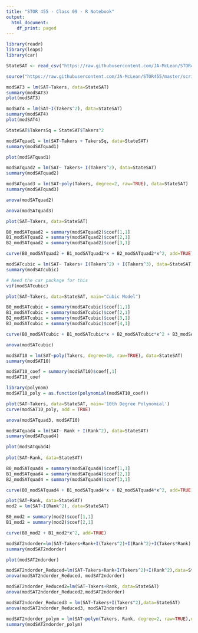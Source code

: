 ---
title: "STOR 455 - Class 09 - R Notebook"
output:
  html_document:
    df_print: paged
---

```{r message=FALSE, warning=FALSE}
library(readr)
library(leaps)
library(car)

StateSAT <- read_csv("https://raw.githubusercontent.com/JA-McLean/STOR455/master/data/StateSAT.csv")

source("https://raw.githubusercontent.com/JA-McLean/STOR455/master/scripts/ShowSubsets.R")
```

```{r}
modSAT3 = lm(SAT~Takers, data=StateSAT)
summary(modSAT3)
plot(modSAT3)
```

```{r}
modSAT4 = lm(SAT~I(Takers^2), data=StateSAT)
summary(modSAT4)
plot(modSAT4)
```

```{r}
StateSAT$TakersSq = StateSAT$Takers^2

modSATquad1 = lm(SAT~Takers + TakersSq, data=StateSAT)
summary(modSATquad1)

plot(modSATquad1)
```

```{r}
modSATquad2 = lm(SAT~ Takers+ I(Takers^2), data=StateSAT)
summary(modSATquad2)
```

```{r}
modSATquad3 = lm(SAT~poly(Takers, degree=2, raw=TRUE), data=StateSAT)
summary(modSATquad3)
```

```{r}
anova(modSATquad2)
```

```{r}
anova(modSATquad3)
```

```{r}
plot(SAT~Takers, data=StateSAT)

B0_modSATquad2 = summary(modSATquad2)$coef[1,1]
B1_modSATquad2 = summary(modSATquad2)$coef[2,1]
B2_modSATquad2 = summary(modSATquad2)$coef[3,1]

curve(B0_modSATquad2 + B1_modSATquad2*x + B2_modSATquad2*x^2, add=TRUE)
```

```{r}
modSATcubic = lm(SAT~ Takers+ I(Takers^2) + I(Takers^3), data=StateSAT)
summary(modSATcubic)
```

```{r}
# Need the car package for this
vif(modSATcubic)
```

```{r}
plot(SAT~Takers, data=StateSAT, main="Cubic Model")

B0_modSATcubic = summary(modSATcubic)$coef[1,1]
B1_modSATcubic = summary(modSATcubic)$coef[2,1]
B2_modSATcubic = summary(modSATcubic)$coef[3,1]
B3_modSATcubic = summary(modSATcubic)$coef[4,1]

curve(B0_modSATcubic + B1_modSATcubic*x + B2_modSATcubic*x^2 + B3_modSATcubic*x^3, add=TRUE)
```

```{r}
anova(modSATcubic)
```

```{r}
modSAT10 = lm(SAT~poly(Takers, degree=10, raw=TRUE), data=StateSAT)
summary(modSAT10)
```

```{r}
modSAT10_coef = summary(modSAT10)$coef[,1]
modSAT10_coef

library(polynom)
modSAT10_poly = as.function(polynomial(modSAT10_coef))

plot(SAT~Takers, data=StateSAT, main='10th Degree Polynomial')
curve(modSAT10_poly, add = TRUE)
```


```{r}
anova(modSATquad3, modSAT10)

```

```{r}
modSATquad4 = lm(SAT~ Rank + I(Rank^2), data=StateSAT)
summary(modSATquad4)

plot(modSATquad4)
 
plot(SAT~Rank, data=StateSAT)

B0_modSATquad4 = summary(modSATquad4)$coef[1,1]
B1_modSATquad4 = summary(modSATquad4)$coef[2,1]
B2_modSATquad4 = summary(modSATquad4)$coef[3,1]

curve(B0_modSATquad4 + B1_modSATquad4*x + B2_modSATquad4*x^2, add=TRUE)
```

```{r}
plot(SAT~Rank, data=StateSAT)
mod2 = lm(SAT~I(Rank^2), data=StateSAT)

B0_mod2 = summary(mod2)$coef[1,1]
B1_mod2 = summary(mod2)$coef[2,1]

curve(B0_mod2 + B1_mod2*x^2, add=TRUE)
```

```{r}
modSAT2ndorder=lm(SAT~Takers+Rank+I(Takers^2)+I(Rank^2)+I(Takers*Rank),data=StateSAT)
summary(modSAT2ndorder)

plot(modSAT2ndorder)
```

```{r}
modSAT2ndorder_Reduced=lm(SAT~Takers+Rank+I(Takers^2)+I(Rank^2),data=StateSAT)
anova(modSAT2ndorder_Reduced, modSAT2ndorder)

modSAT2ndorder_Reduced2=lm(SAT~Takers+Rank, data=StateSAT)
anova(modSAT2ndorder_Reduced2,modSAT2ndorder)

modSAT2ndorder_Reduced3 = lm(SAT~Takers+I(Takers^2),data=StateSAT)
anova(modSAT2ndorder_Reduced3, modSAT2ndorder)
```


```{r}
modSAT2ndorder_polym = lm(SAT~polym(Takers, Rank, degree=2, raw=TRUE),data=StateSAT)
summary(modSAT2ndorder_polym)
```
